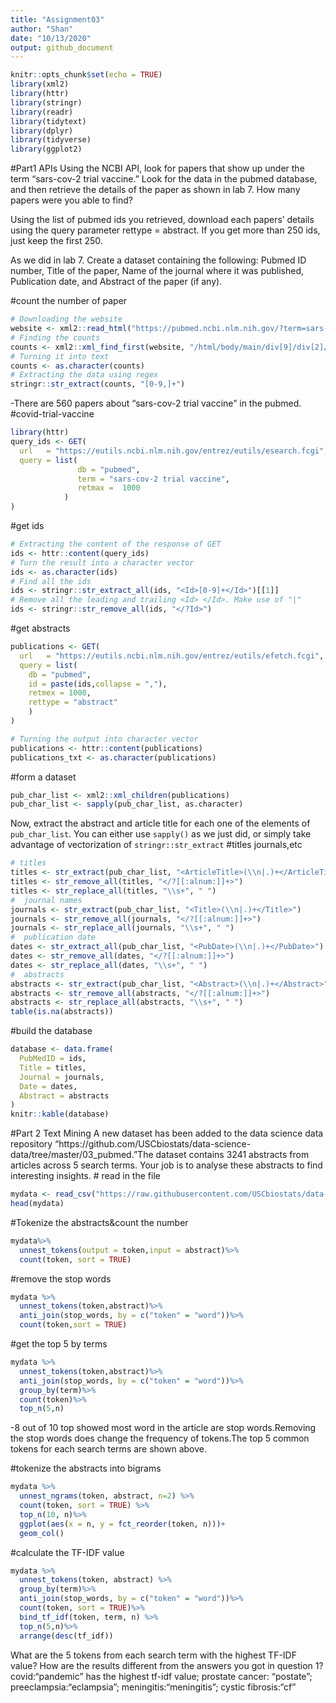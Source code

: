 ```yaml
---
title: "Assignment03"
author: "Shan"
date: "10/13/2020"
output: github_document
---
```


```r
knitr::opts_chunk$set(echo = TRUE)
library(xml2)
library(httr)
library(stringr)
library(readr)
library(tidytext)
library(dplyr)
library(tidyverse)
library(ggplot2)
```
#Part1 APIs
Using the NCBI API, look for papers that show up under the term "sars-cov-2 trial vaccine." Look for the data in the pubmed database, and then retrieve the details of the paper as shown in lab 7. How many papers were you able to find?

Using the list of pubmed ids you retrieved, download each papers’ details using the query parameter rettype = abstract. If you get more than 250 ids, just keep the first 250.

As we did in lab 7. Create a dataset containing the following:
Pubmed ID number,
Title of the paper,
Name of the journal where it was published,
Publication date, and
Abstract of the paper (if any).

#count the number of paper 
```r
# Downloading the website
website <- xml2::read_html("https://pubmed.ncbi.nlm.nih.gov/?term=sars-cov-2+trial+vaccine")
# Finding the counts
counts <- xml2::xml_find_first(website, "/html/body/main/div[9]/div[2]/div[2]/div[1]/span")
# Turning it into text
counts <- as.character(counts)
# Extracting the data using regex
stringr::str_extract(counts, "[0-9,]+")
```
-There are 560 papers about "sars-cov-2 trial vaccine" in the pubmed.
#covid-trial-vaccine
```r
library(httr)
query_ids <- GET(
  url   = "https://eutils.ncbi.nlm.nih.gov/entrez/eutils/esearch.fcgi",
  query = list(
               db = "pubmed",
               term = "sars-cov-2 trial vaccine",
               retmax =  1000
            )
)
```

#get ids
```r
# Extracting the content of the response of GET
ids <- httr::content(query_ids)
# Turn the result into a character vector
ids <- as.character(ids)
# Find all the ids 
ids <- stringr::str_extract_all(ids, "<Id>[0-9]+</Id>")[[1]]
# Remove all the leading and trailing <Id> </Id>. Make use of "|"
ids <- stringr::str_remove_all(ids, "</?Id>")
```
#get abstracts
```r
publications <- GET(
  url   = "https://eutils.ncbi.nlm.nih.gov/entrez/eutils/efetch.fcgi",
  query = list(
    db = "pubmed",
    id = paste(ids,collapse = ","),
    retmex = 1000,
    rettype = "abstract"
    )
)

# Turning the output into character vector
publications <- httr::content(publications)
publications_txt <- as.character(publications)
```
#form a dataset
```r
pub_char_list <- xml2::xml_children(publications)
pub_char_list <- sapply(pub_char_list, as.character)
```
Now, extract the abstract and article title for each one of the elements of
`pub_char_list`. You can either use `sapply()` as we just did, or simply
take advantage of vectorization of `stringr::str_extract`
#titles journals,etc
```r
# titles
titles <- str_extract(pub_char_list, "<ArticleTitle>(\\n|.)+</ArticleTitle>")
titles <- str_remove_all(titles, "</?[[:alnum:]]+>")
titles <- str_replace_all(titles, "\\s+", " ")
#  journal names
journals <- str_extract(pub_char_list, "<Title>(\\n|.)+</Title>")
journals <- str_remove_all(journals, "</?[[:alnum:]]+>")
journals <- str_replace_all(journals, "\\s+", " ")
#  publication date
dates <- str_extract_all(pub_char_list, "<PubDate>(\\n|.)+</PubDate>")
dates <- str_remove_all(dates, "</?[[:alnum:]]+>")
dates <- str_replace_all(dates, "\\s+", " ")
#  abstracts 
abstracts <- str_extract(pub_char_list, "<Abstract>(\\n|.)+</Abstract>")
abstracts <- str_remove_all(abstracts, "</?[[:alnum:]]+>")
abstracts <- str_replace_all(abstracts, "\\s+", " ")
table(is.na(abstracts))
```
#build the database
```r
database <- data.frame(
  PubMedID = ids,
  Title = titles,
  Journal = journals,
  Date = dates,
  Abstract = abstracts
)
knitr::kable(database)
```

#Part 2 Text Mining 
A new dataset has been added to the data science data repository "https://github.com/USCbiostats/data-science-data/tree/master/03_pubmed."The dataset contains 3241 abstracts from articles across 5 search terms. Your job is to analyse these abstracts to find interesting insights.
# read in the file
```r
mydata <- read_csv("https://raw.githubusercontent.com/USCbiostats/data-science-data/master/03_pubmed/pubmed.csv")
head(mydata)
```
#Tokenize the abstracts&count the number
```r
mydata%>%
  unnest_tokens(output = token,input = abstract)%>%
  count(token, sort = TRUE)
```
#remove the stop words
```r
mydata %>%
  unnest_tokens(token,abstract)%>%
  anti_join(stop_words, by = c("token" = "word"))%>%
  count(token,sort = TRUE)
```
#get the top 5 by terms
```r
mydata %>%
  unnest_tokens(token,abstract)%>%
  anti_join(stop_words, by = c("token" = "word"))%>%
  group_by(term)%>%
  count(token)%>%
  top_n(5,n)
```

-8 out of 10 top showed most word in the article are stop words.Removing the stop words does change the frequency of tokens.The top 5 common tokens for each search terms are shown above. 

#tokenize the abstracts into bigrams
```r
mydata %>%
  unnest_ngrams(token, abstract, n=2) %>%
  count(token, sort = TRUE) %>%
  top_n(10, n)%>%
  ggplot(aes(x = n, y = fct_reorder(token, n)))+
  geom_col()
```
#calculate the TF-IDF value
```r
mydata %>%
  unnest_tokens(token, abstract) %>%
  group_by(term)%>%
  anti_join(stop_words, by = c("token" = "word"))%>%
  count(token, sort = TRUE)%>%
  bind_tf_idf(token, term, n) %>%
  top_n(5,n)%>%
  arrange(desc(tf_idf))
```
  
What are the 5 tokens from each search term with the highest TF-IDF value? How are the results different from the answers you got in question 1?
covid:"pandemic" has the highest tf-idf value;
prostate cancer: "postate";
preeclampsia:"eclampsia";
meningitis:"meningitis";
cystic fibrosis:"cf"

